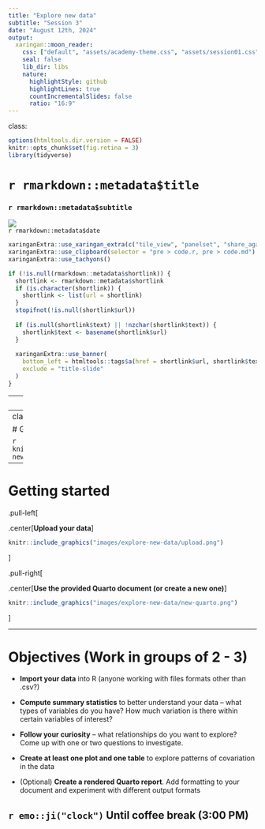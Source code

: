 ```yaml
---
title: "Explore new data"
subtitle: "Session 3"
date: "August 12th, 2024"
output:
  xaringan::moon_reader:
    css: ["default", "assets/academy-theme.css", "assets/session01.css"]
    seal: false
    lib_dir: libs
    nature:
      highlightStyle: github
      highlightLines: true
      countIncrementalSlides: false
      ratio: "16:9"
---
```


class:

```r
options(htmltools.dir.version = FALSE)
knitr::opts_chunk$set(fig.retina = 3)
library(tidyverse)
```

# `r rmarkdown::metadata$title`

### `r rmarkdown::metadata$subtitle`

<div class="title-footer">
  <img src="images/academy-logo.png">
  <div> `r rmarkdown::metadata$date`</div>
</div>


```r
xaringanExtra::use_xaringan_extra(c("tile_view", "panelset", "share_again"))
xaringanExtra::use_clipboard(selector = "pre > code.r, pre > code.md")
xaringanExtra::use_tachyons()

if (!is.null(rmarkdown::metadata$shortlink)) {
  shortlink <- rmarkdown::metadata$shortlink
  if (is.character(shortlink)) {
    shortlink <- list(url = shortlink)
  }
  stopifnot(!is.null(shortlink$url))
  
  if (is.null(shortlink$text) || !nzchar(shortlink$text)) {
    shortlink$text <- basename(shortlink$url)
  }
  
  xaringanExtra::use_banner(
    bottom_left = htmltools::tags$a(href = shortlink$url, shortlink$text),
    exclude = "title-slide"
  )
}
```


---
# Choose a new data set to explore

### Some options:

1. Your own data — e.g. a data set from work (one that others are allowed to see)

2. [Posit Academy Data Gallery](https://posit-academy.quarto.pub/data-gallery/datasets.html) - a curated list of data sets organized by industry/topic

3. [Seattle Open Data](https://data.seattle.gov/) (or some other [publicly available data](https://posit-academy.quarto.pub/data-gallery/resources.html) that interests you)

---
class:

# Getting started

```r
knitr::include_graphics("images/explore-new-data/campsite.png")
```

---
# Getting started

.pull-left[

.center[**Upload your data**]

```r
knitr::include_graphics("images/explore-new-data/upload.png")
```

]

.pull-right[

.center[**Use the provided Quarto document (or create a new one)**]

```r
knitr::include_graphics("images/explore-new-data/new-quarto.png")
```

]

---
# Objectives (Work in groups of 2 - 3)

* **Import your data** into R (anyone working with files formats other than .csv?)

* **Compute summary statistics** to better understand your data -- what types of variables do you have? How much variation is there within certain variables of interest?

* **Follow your curiosity** -- what relationships do you want to explore? Come up with one or two questions to investigate.

* **Create at least one plot and one table** to explore patterns of covariation in the data

* (Optional) **Create a rendered Quarto report**. Add formatting to your document and experiment with different output formats

## `r emo::ji("clock")` Until coffee break (3:00 PM)